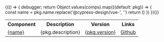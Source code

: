
<Meta
  title="Index"
/>

<div>
  <table class="w-200">
    <tr>
      <th>Component</th>
      <th>Description</th>
      <th>Version</th>
      <th>Links</th>
    </tr>
    {(() => {
      debugger;
      return Object.values(comps).map(({default: pkg}) => {
        const name = pkg.name.replace('@cypress-design/vue-', '')
        return (<tr>
          <td>
            <a href={`/docs/vue_${name}--${name}`}>
              {name}
            </a>
          </td>
          <td>
            {pkg.description}
          </td>
          <td>
            <a href={`https://www.npmjs.com/package/${pkg.name}`}>
              {pkg.version}
            </a>
          </td>
          <td>
            <a href={`https://github.com/cypress-io/cypress-design/tree/main/components/${name}/vue`}>
              Github
            </a>
          </td>
        </tr>)
      })
    })()}
  </table>
</div>